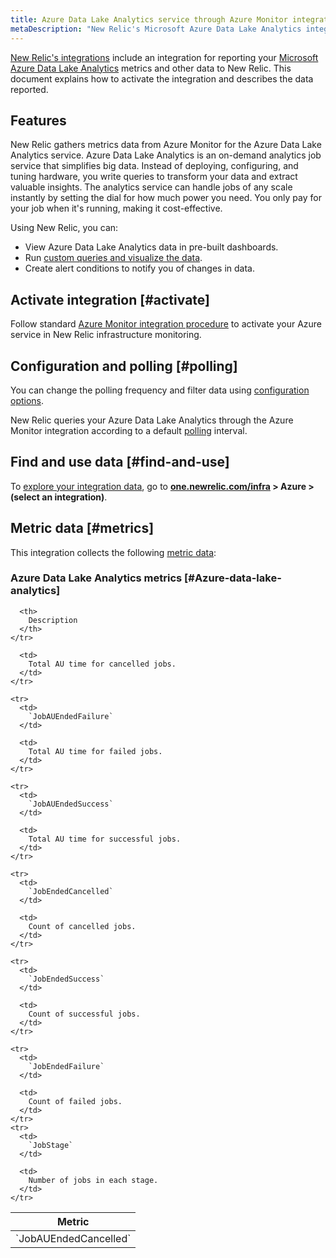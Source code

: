 ```yaml
---
title: Azure Data Lake Analytics service through Azure Monitor integration
metaDescription: "New Relic's Microsoft Azure Data Lake Analytics integration: what data it reports and how to enable it."
---
```


[New Relic's integrations](/docs/infrastructure/integrations-getting-started/getting-started/introduction-infrastructure-integrations) include an integration for reporting your [Microsoft Azure Data Lake Analytics](https://azure.microsoft.com/en-us/products/data-lake-analytics) metrics and other data to New Relic. This document explains how to activate the integration and describes the data reported.

## Features

New Relic gathers metrics data from Azure Monitor for the Azure Data Lake Analytics service. Azure Data Lake Analytics is an on-demand analytics job service that simplifies big data. Instead of deploying, configuring, and tuning hardware, you write queries to transform your data and extract valuable insights. The analytics service can handle jobs of any scale instantly by setting the dial for how much power you need. You only pay for your job when it's running, making it cost-effective.

Using New Relic, you can:

* View Azure Data Lake Analytics data in pre-built dashboards.
* Run [custom queries and visualize the data](/docs/infrastructure/integrations-getting-started/getting-started/use-integration-data-new-relic-insights).
* Create alert conditions to notify you of changes in data.

## Activate integration [#activate]

Follow standard [Azure Monitor integration procedure](/docs/infrastructure/microsoft-azure-integrations/azure-integrations-list/azure-monitor) to activate your Azure service in New Relic infrastructure monitoring.

## Configuration and polling [#polling]

You can change the polling frequency and filter data using [configuration options](/docs/infrastructure/microsoft-azure-integrations/azure-integrations-list/azure-monitor/#settings).

New Relic queries your Azure Data Lake Analytics through the Azure Monitor integration according to a default [polling](/docs/infrastructure/microsoft-azure-integrations/azure-integrations-list/azure-monitor/#settings) interval.

## Find and use data [#find-and-use]

To [explore your integration data](/docs/infrastructure/integrations/find-use-infrastructure-integration-data), go to **[one.newrelic.com/infra](https://one.newrelic.com/infra) > Azure > (select an integration)**.

## Metric data [#metrics]

This integration collects the following [metric data](/docs/infrastructure/integrations-getting-started/getting-started/understand-integration-data-data-types#metric):

### Azure Data Lake Analytics metrics [#Azure-data-lake-analytics]

<table>
  <thead>
    <tr>
      <th style={{ width: "300px" }}>
        Metric
      </th>

      <th>
        Description
      </th>
    </tr>
  </thead>

  <tbody>
    <tr>
      <td>
        `JobAUEndedCancelled`
      </td>

      <td>
       	Total AU time for cancelled jobs.
      </td>
    </tr>

    <tr>
      <td>
        `JobAUEndedFailure`
      </td>

      <td>
       	Total AU time for failed jobs.
      </td>
    </tr>

    <tr>
      <td>
        `JobAUEndedSuccess`
      </td>

      <td>
        Total AU time for successful jobs.
      </td>
    </tr>

    <tr>
      <td>
        `JobEndedCancelled`
      </td>

      <td>
        Count of cancelled jobs.
      </td>
    </tr>

    <tr>
      <td>
        `JobEndedSuccess`
      </td>

      <td>
        Count of successful jobs.
      </td>
    </tr>
      
    <tr>
      <td>
        `JobEndedFailure`
      </td>

      <td>
        Count of failed jobs.
      </td>
    </tr>
    <tr>
      <td>
        `JobStage`
      </td>

      <td>
        Number of jobs in each stage.
      </td>
    </tr>
   </thead>
</table>
